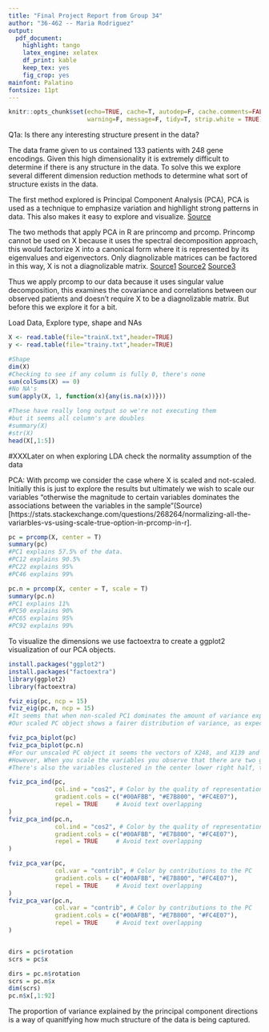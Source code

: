 ```yaml
---
title: "Final Project Report from Group 34"
author: "36-462 -- Maria Rodriguez"
output: 
  pdf_document: 
    highlight: tango
    latex_engine: xelatex
    df_print: kable
    keep_tex: yes
    fig_crop: yes
mainfont: Palatino
fontsize: 11pt
---
```

```r
knitr::opts_chunk$set(echo=TRUE, cache=T, autodep=F, cache.comments=FALSE, 
                      warning=F, message=F, tidy=T, strip.white = TRUE)
```

Q1a: Is there any interesting structure present in the data? 

The data frame given to us contained 133 patients with 248 gene encodings. Given this high dimensionality it is extremely difficult to determine if there is any structure in the data. To solve this we explore several different dimension reduction methods to determine what sort of structure exists in the data. 

The first method explored is Principal Component Analysis (PCA), PCA is used as a technique to emphasize variation and highllight strong patterns in data. This also makes it easy to explore and visualize. [Source](http://setosa.io/ev/principal-component-analysis/) 

The two methods that apply PCA in R are princomp and prcomp. Princomp cannot be used on X because it uses the spectral decomposition approach, this would factorize X into a canonical form where it is represented by its eigenvalues and eigenvectors. Only diagnolizable matrices can be factored in this way, X is not a diagnolizable matrix.
[Source1](http://www.sthda.com/english/articles/31-principal-component-methods-in-r-practical-guide/118-principal-component-analysis-in-r-prcomp-vs-princomp/)
[Source2](https://en.wikipedia.org/wiki/Eigendecomposition_of_a_matrix)
[Source3](https://en.wikipedia.org/wiki/Diagonalizable_matrix)

Thus we apply prcomp to our data because it uses singular value decomposition, this examines the covariance and correlations between our observed patients and doesn't require X to be a diagnolizable matrix. But before this we explore it for a bit.

Load Data, Explore type, shape and NAs
```r
X <- read.table(file="trainX.txt",header=TRUE)
y <- read.table(file="trainy.txt",header=TRUE)

#Shape
dim(X)
#Checking to see if any column is fully 0, there's none
sum(colSums(X) == 0)
#No NA's
sum(apply(X, 1, function(x){any(is.na(x))}))

#These have really long output so we're not executing them 
#but it seems all column's are doubles
#summary(X)
#str(X)
head(X[,1:5])
```

#XXXLater on when exploring LDA check the normality assumption of the data

PCA: With prcomp we consider the case where X is scaled and not-scaled. Initially this is just to explore the results but ultimately we wish to scale our variables "otherwise the magnitude to certain variables dominates the associations between the variables in the
sample"(Source)[https://stats.stackexchange.com/questions/268264/normalizing-all-the-variarbles-vs-using-scale-true-option-in-prcomp-in-r].
```r
pc = prcomp(X, center = T)
summary(pc)
#PC1 explains 57.5% of the data. 
#PC12 explains 90.5%
#PC22 explains 95%
#PC46 explains 99%

pc.n = prcomp(X, center = T, scale = T)
summary(pc.n)
#PC1 explains 11%
#PC50 explains 90%
#PC65 explains 95%
#PC92 explains 99%
```

To visualize the dimensions we use factoextra to create a ggplot2 visualization of our PCA objects.
```r
install.packages("ggplot2")
install.packages("factoextra")
library(ggplot2)
library(factoextra)

fviz_eig(pc, ncp = 15)
fviz_eig(pc.n, ncp = 15)
#It seems that when non-scaled PC1 dominates the amount of variance explained by the PCs.
#Our scaled PC object shows a fairer distribution of variance, as expected.

fviz_pca_biplot(pc)
fviz_pca_biplot(pc.n)
#For our unscaled PC object it seems the vectors of X248, and X139 and X211, are two groups that are drastically different from the rest of our variables. There are also some that are different from the core cluster such as X90,X148, and X27 but they differ far less than those at the extreme.
#However, When you scale the variables you observe that there are two groups of variables that have similar response profiles. By this I mean there seem to be two groups where within each group they all have similar values to each other for the same patients. In another word, they have similar meaning in the context of the data.
#There's also the variables clustered in the center lower right half, these are pointing away from the two extreme clusters which means they are unlike those two groups, however, they do not seem to explain much variance in that direction.

fviz_pca_ind(pc,
             col.ind = "cos2", # Color by the quality of representation
             gradient.cols = c("#00AFBB", "#E7B800", "#FC4E07"),
             repel = TRUE     # Avoid text overlapping
)
fviz_pca_ind(pc.n,
             col.ind = "cos2", # Color by the quality of representation
             gradient.cols = c("#00AFBB", "#E7B800", "#FC4E07"),
             repel = TRUE     # Avoid text overlapping
)

fviz_pca_var(pc,
             col.var = "contrib", # Color by contributions to the PC
             gradient.cols = c("#00AFBB", "#E7B800", "#FC4E07"),
             repel = TRUE     # Avoid text overlapping
)
fviz_pca_var(pc.n,
             col.var = "contrib", # Color by contributions to the PC
             gradient.cols = c("#00AFBB", "#E7B800", "#FC4E07"),
             repel = TRUE     # Avoid text overlapping
)


dirs = pc$rotation
scrs = pc$x

dirs = pc.n$rotation
scrs = pc.n$x
dim(scrs)
pc.n$x[,1:92]
```


The proportion of variance explained by the principal component directions is a way of quanitfying how much structure of the data is being captured.
